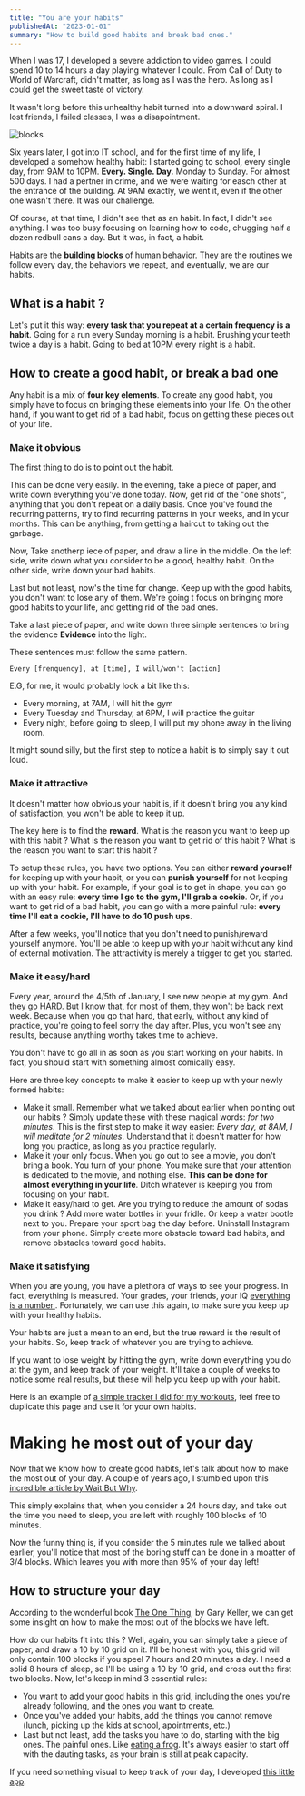 ```yaml
---
title: "You are your habits"
publishedAt: "2023-01-01"
summary: "How to build good habits and break bad ones."
---
```


When I was 17, I developed a severe addiction to video games. I could spend 10 to 14 hours a day playing whatever I could. From Call of Duty to World of Warcraft, didn't matter, as long as I was the hero. As long as I could get the sweet taste of victory.

It wasn't long before this unhealthy habit turned into a downward spiral. I lost friends, I failed classes, I was a disapointment.

<Image
  alt='blocks'
  width={600}
  height={400}
  src='https://images.unsplash.com/photo-1636304508054-daf9432215a6?crop=entropy&cs=tinysrgb&fit=crop&fm=jpg&h=400&ixid=MnwxfDB8MXxyYW5kb218MHx8fHx8fHx8MTY3NzE2NDkyOQ&ixlib=rb-4.0.3&q=80&utm_campaign=api-credit&utm_medium=referral&utm_source=unsplash_source&w=600'
/>

Six years later, I got into IT school, and for the first time of my life, I developed a somehow healthy habit: I started going to school, every single day, from 9AM to 10PM. **Every. Single. Day.** Monday to Sunday. For almost 500 days. I had a pertner in crime, and we were waiting for easch other at the entrance of the building. At 9AM exactly, we went it, even if the other one wasn't there. It was our challenge.

Of course, at that time, I didn't see that as an habit. In fact, I didn't see anything. I was too busy focusing on learning how to code, chugging half a dozen redbull cans a day. But it was, in fact, a habit.

Habits are the **building blocks** of human behavior. They are the routines we follow every day, the behaviors we repeat, and eventually, we are our habits.

## What is a habit ?

Let's put it this way: **every task that you repeat at a certain frequency is a habit**. Going for a run every Sunday morning is a habit. Brushing your teeth twice a day is a habit. Going to bed at 10PM every night is a habit.

## How to create a good habit, or break a bad one

Any habit is a mix of **four key elements**. To create any good habit, you simply have to focus on bringing these elements into your life. On the other hand, if you want to get rid of a bad habit, focus on getting these pieces out of your life.

### Make it obvious

The first thing to do is to point out the habit.

This can be done very easily. In the evening, take a piece of paper, and write down everything you've done today. Now, get rid of the "one shots", anything that you don't repeat on a daily basis. Once you've found the recurring patterns, try to find recurring patterns in your weeks, and in your months. This can be anything, from getting a haircut to taking out the garbage.

Now, Take anotherp iece of paper, and draw a line in the middle. On the left side, write down what you consider to be a good, healthy habit. On the other side, write down your bad habits.

Last but not least, now's the time for change. Keep up with the good habits, you don't want to lose any of them. We're going t focus on bringing more good habits to your life, and getting rid of the bad ones.

Take a last piece of paper, and write down three simple sentences to bring the evidence **Evidence** into the light.

These sentences must follow the same pattern.

```
Every [frenquency], at [time], I will/won't [action]
```

E.G, for me, it would probably look a bit like this:

- Every morning, at 7AM, I will hit the gym
- Every Tuesday and Thursday, at 6PM, I will practice the guitar
- Every night, before going to sleep, I will put my phone away in the living room.

It might sound silly, but the first step to notice a habit is to simply say it out loud.

### Make it attractive

It doesn't matter how obvious your habit is, if it doesn't bring you any kind of satisfaction, you won't be able to keep it up.

The key here is to find the **reward**. What is the reason you want to keep up with this habit ? What is the reason you want to get rid of this habit ? What is the reason you want to start this habit ?

To setup these rules, you have two options. You can either **reward yourself** for keeping up with your habit, or you can **punish yourself** for not keeping up with your habit. For example, if your goal is to get in shape, you can go with an easy rule: **every time I go to the gym, I'll grab a cookie**. Or, if you want to get rid of a bad habit, you can go with a more painful rule: **every time I'll eat a cookie, I'll have to do 10 push ups**.

After a few weeks, you'll notice that you don't need to punish/reward yourself anymore. You'll be able to keep up with your habit without any kind of external motivation. The attractivity is merely a trigger to get you started.

### Make it easy/hard

Every year, around the 4/5th of January, I see new people at my gym. And they go HARD. But I know that, for most of them, they won't be back next week. Because when you go that hard, that early, without any kind of practice, you're going to feel sorry the day after. Plus, you won't see any results, because anything worthy takes time to achieve.

You don't have to go all in as soon as you start working on your habits. In fact, you should start with something almost comically easy.

Here are three key concepts to make it easier to keep up with your newly formed habits:

- Make it small. Remember what we talked about earlier when pointing out our habits ? Simply update these with these magical words: _for two minutes_. This is the first step to make it way easier: _Every day, at 8AM, I will meditate for 2 minutes_. Understand that it doesn't matter for how long you practice, as long as you practice regularly.
- Make it your only focus. When you go out to see a movie, you don't bring a book. You turn of your phone. You make sure that your attention is dedicated to the movie, and nothing else. **This can be done for almost everything in your life**. Ditch whatever is keeping you from focusing on your habit.
- Make it easy/hard to get. Are you trying to reduce the amount of sodas you drink ? Add more water bottles in your fridle. Or keep a water bootle next to you. Prepare your sport bag the day before. Uninstall Instagram from your phone. Simply create more obstacle toward bad habits, and remove obstacles toward good habits.

### Make it satisfying

When you are young, you have a plethora of ways to see your progress. In fact, everything is measured. Your grades, your friends, your IQ [everything is a number.](https://www.youtube.com/watch?v=_RCvJoti-QY). Fortunately, we can use this again, to make sure you keep up with your healthy habits.

Your habits are just a mean to an end, but the true reward is the result of your habits. So, keep track of whatever you are trying to achieve.

If you want to lose weight by hitting the gym, write down everything you do at the gym, and keep track of your weight. It'll take a couple of weeks to notice some real results, but these will help you keep up with your habit.

Here is an example of [a simple tracker I did for my workouts](https://www.notion.so/Workouts-0f1b96b4d6264c1b9c4c782353485944?pvs=4), feel free to duplicate this page and use it for your own habits.

# Making he most out of your day

Now that we know how to create good habits, let's talk about how to make the most out of your day. A couple of years ago, I stumbled upon this [incredible article by Wait But Why](https://waitbutwhy.com/2016/10/100-blocks-day.html).

This simply explains that, when you consider a 24 hours day, and take out the time you need to sleep, you are left with roughly 100 blocks of 10 minutes.

Now the funny thing is, if you consider the 5 minutes rule we talked about earlier, you'll notice that most of the boring stuff can be done in a moatter of 3/4 blocks. Which leaves you with more than 95% of your day left!

## How to structure your day

According to the wonderful book [The One Thing](https://www.amazon.fr/One-Thing-Gary-Keller/dp/2379350477), by Gary Keller, we can get some insight on how to make the most out of the blocks we have left.

How do our habits fit into this ? Well, again, you can simply take a piece of paper, and draw a 10 by 10 grid on it. I'll be honest with you, this grid will only contain 100 blocks if you speel 7 hours and 20 minutes a day. I need a solid 8 hours of sleep, so I'll be using a 10 by 10 grid, and cross out the first two blocks. Now, let's keep in mind 3 essential rules:

- You want to add your good habits in this grid, including the ones you're already following, and the ones you want to create.
- Once you've added your habits, add the things you cannot remove (lunch, picking up the kids at school, apointments, etc.)
- Last but not least, add the tasks you have to do, starting with the big ones. The painful ones. Like [eating a frog](https://todoist.com/productivity-methods/eat-the-frog). It's always easier to start off with the dauting tasks, as your brain is still at peak capacity.

If you need something visual to keep track of your day, I developed [this little app](https://bloks-sashkan.vercel.app/).
